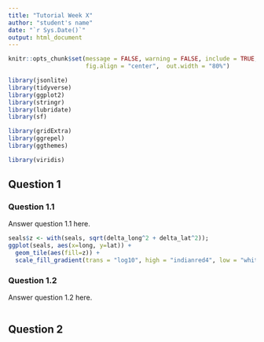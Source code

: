 ```yaml
---
title: "Tutorial Week X"
author: "student's name"
date: "`r Sys.Date()`"
output: html_document
---
```


```r
knitr::opts_chunk$set(message = FALSE, warning = FALSE, include = TRUE,
                      fig.align = "center",  out.width = "80%")
```

```r
library(jsonlite)
library(tidyverse)
library(ggplot2)
library(stringr)
library(lubridate)
library(sf)

library(gridExtra)
library(ggrepel)
library(ggthemes)

library(viridis)
```

## Question 1
### Question 1.1
Answer question 1.1 here.

```r
seals$z <- with(seals, sqrt(delta_long^2 + delta_lat^2)); 
ggplot(seals, aes(x=long, y=lat)) +
  geom_tile(aes(fill=z)) +
  scale_fill_gradient(trans = "log10", high = "indianred4", low = "white")-

```

### Question 1.2
Answer question 1.2 here.

```r

```

## Question 2

```r

```
